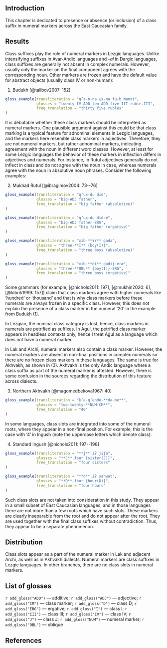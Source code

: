 
## Introduction

This chapter is dedicated to presence or absence (or inclusion) of a class suffix in numeral markers across the East Caucasian family.

## Results
Class suffixes play the role of numeral markers in Lezgic languages. Unlike intensifying suffixes in Avar-Andic languages and -*al* in Dargic languages, class suffixes are generally not absent in complex numerals. However, usually only the marker on the final component agrees with the corresponding noun. Other markers are frozen and have the default value for abstract objects (usually class IV or non-human):

(@budukh_35_rubles) Budukh [@talibov2007: 152]
```r
gloss_example(transliteration = "q’a-n-na ɨs-na fu-b manat",
              glosses = "twenty-IV-ADD ten-ADD five-III ruble.III",
              free_translation = "thirty five rubles"
)
```

It is debatable whether these class markers should be interpreted as numeral markers. One plausible argument against this could be that class marking is a typical feature for adnominal elements in Lezgic languages, and the markers here resemble class markers in adjectives. Therefore, they are not numeral markers, but rather adnominal markers, indicating agreement with the noun in different word classes. However, at least for some Lezgic languages the behavior of these markers in inflection differs in adjectives and numerals. For instance, in Rutul adjectives generally do not inflect in class and do not agree with the noun in case, whereas numerals agree with the noun in absolutive noun phrases. Consider the following examples:

(@) Mukhad Rutul [@ibragimov2004: 73--76]
```r
gloss_example(transliteration = "q’ux-du did",
              glosses = "big-ADJ father",
              free_translation = "big father (absolutive)"
)
```
```r
gloss_example(transliteration = "q’ux-du did-æ",
              glosses = "big-ADJ father-ERG",
              free_translation = "big father (ergative)"
)
```
```r
gloss_example(transliteration = "xib-**ɨr** gada",
              glosses = "three-**I** {boy(I)}",
              free_translation = "three boys (absolutive)"
)
```
```r
gloss_example(transliteration = "xib-**dɨ** gadij-eræ",
              glosses = "three-**OBL** {boy(I)}-ERG",
              free_translation = "three boys (ergative)"
)
```

Some grammars (for example, [@nichols2011: 197], [@mukhin2020: 6], [@kibrik1999: 157]) claim that class markers agree with higher numerals like ‘hundred’ or ‘thousand’ and that is why class markers before these numerals are always frozen in a specific class. However, this does not explain the presence of a class marker in the numeral ‘20’ in the example from Budukh (@budukh_35_rubles).

In Lezgian, the nominal class category is lost, hence, class markers in numerals are petrified as suffixes. In Agul, the petrified class marker appears in headless contexts only, hence I treat Agul as a language which does not have a numeral marker.

In Lak and Archi, numeral markers also contain a class marker. However, the numeral markers are absent in non-final positions in complex numerals so there are no frozen class markers in these languages. The same is true for Akhvakh, as shown in (@n_akhvakh_40). Akhvakh is the only Andic language where a class suffix as part of the numeral marker is attested. However, there is some confusion in the sources regarding the distribution of this feature across dialects.

(@n_akhvakh_40) Northern Akhvakh [@magomedbekova1967: 40]
```r
gloss_example(transliteration = "k’e-q’endo-**da-be**",
              glosses = "two-twenty-**NUM-CM**",
              free_translation = "40"
)
```

In some languages, class slots are integrated into some of the numeral roots, where they appear in a non-final position. For example, this is the case with ‘4’ in Ingush (note the uppercase letters which denote class):

(@) Standard Ingush [@nichols2011: 197--198]
```r
gloss_example(transliteration = "**j**.iʔ jiʃa",
              glosses = "**J**.four {sister(J)}",
              free_translation = "four sisters"
)
```
```r
gloss_example(transliteration = "**d**.iʔ sahwat",
              glosses = "**D**.four {hour(D)}",
              free_translation = "four hours"
)
```

Such class slots are not taken into consideration in this study. They appear in a small subset of East Caucasian languages, and in those languages there are not more than a few roots which have such slots. These markers are clearly inseparable from the root and do not appear after the root. They are used together with the final class suffixes without contradiction. Thus, they appear to be a separate phenomenon.

## Distribution
Class slots appear as a part of the numeral marker in Lak and adjacent Archi, as well as in Akhvakh dialects. Numeral markers are class suffixes in Lezgic languages. In other branches, there are no class slots in numeral markers.

## List of glosses
`r add_gloss("ADD")` — additive; `r add_gloss("ADJ")` — adjective; `r add_gloss("CM")` — class marker; `r add_gloss("D")` — class D; `r add_gloss("ERG")` — ergative; `r add_gloss("I")` — class I; `r add_gloss("III")` — class III; `r add_gloss("IV")` — class IV; `r add_gloss("J")` — class J; `r add_gloss("NUM")` — numeral marker; `r add_gloss("OBL")` — oblique

## References
